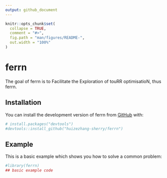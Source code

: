 ```yaml
---
output: github_document
---
```


<!-- README.md is generated from README.Rmd. Please edit that file -->

```r
knitr::opts_chunk$set(
  collapse = TRUE,
  comment = "#>",
  fig.path = "man/figures/README-",
  out.width = "100%"
)
```

# ferrn

<!-- badges: start -->
<!-- badges: end -->

The goal of ferrn is to Facilitate the Exploration of touRR optimisatioN, thus ferrn.

## Installation

You can install the development version of ferrn from [GitHub](https://github.com/) with:

```r
# install.packages("devtools")
#devtools::install_github("huizezhang-sherry/ferrn")
```
## Example

This is a basic example which shows you how to solve a common problem:

```r
#library(ferrn)
## basic example code
```

